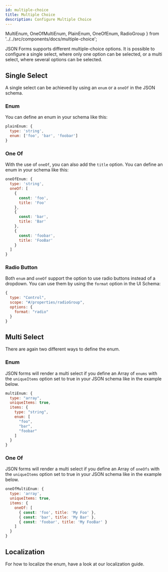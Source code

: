 ```yaml
---
id: multiple-choice
title: Multiple Choice
description: Configure Multiple Choice
---
```



  MultiEnum,
  OneOfMultiEnum,
  PlainEnum,
  OneOfEnum,
  RadioGroup
} from '../../src/components/docs/multiple-choice';

JSON Forms supports different multiple-choice options. It is possible to configure a single select, where only one option can be selected, or a multi select, where several options can be selected.

## Single Select

A single select can be achieved by using an `enum` or a `oneOf` in the JSON schema.

### Enum
You can define an enum in your schema like this:
```js
plainEnum: {
  type: 'string',
  enum: ['foo', 'bar', 'foobar']
}
```

<PlainEnum />

### One Of

With the use of `oneOf`, you can also add the `title` option. You can define an enum in your schema like this:

```js
oneOfEnum: {
  type: 'string',
  oneOf: [
    {
      const: 'foo',
      title: 'Foo'
    },
    {
      const: 'bar',
      title: 'Bar'
    },
    {
      const: 'foobar',
      title: 'FooBar'
    }
  ]
}
```
<OneOfEnum />

### Radio Button

Both `enum` and `oneOf` support the option to use radio buttons instead of a dropdown. You can use them by using the `format` option in the UI Schema:

```js
{
  type: "Control",
  scope: "#/properties/radioGroup",
  options: {
    format: "radio"
  }
}
```

<RadioGroup />

## Multi Select

There are again two different ways to define the enum.

### Enum
JSON forms will render a multi select if you define an Array of `enums` with the `uniqueItems` option set to true in your JSON schema like in the example below.

```js
multiEnum: {
  type: "array",
  uniqueItems: true,
  items: {
    type: "string",
    enum: [
      "foo",
      "bar",
      "foobar"
    ]
  }
}
```
<MultiEnum />

### One Of

JSON forms will render a multi select if you define an Array of `oneOfs` with the `uniqueItems` option set to true in your JSON schema like in the example below.

```js
oneOfMultiEnum: {
  type: 'array',
  uniqueItems: true,
  items: {
    oneOf: [
      { const: 'foo', title: 'My Foo' },
      { const: 'bar', title: 'My Bar' },
      { const: 'foobar', title: 'My FooBar' }
    ]
  }
}
```

<OneOfMultiEnum />

## Localization
For how to localize the enum, have a look at our localization guide.
